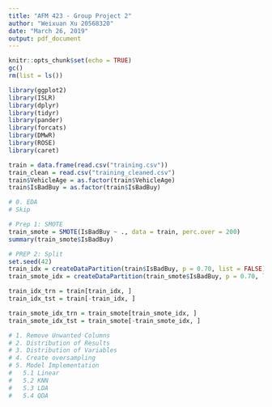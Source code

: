 ```yaml
---
title: "AFM 423 - Group Project 2"
author: "Weixuan Xu 20568320"
date: "March 26, 2019"
output: pdf_document
---
```


```r
knitr::opts_chunk$set(echo = TRUE)
gc()
rm(list = ls())
```


```r
library(ggplot2)
library(ISLR)
library(dplyr)
library(tidyr)
library(pander)
library(forcats)
library(DMwR)
library(ROSE)
library(caret)

train = data.frame(read.csv("training.csv"))
train_clean = read.csv("training_cleaned.csv")
train$VehicleAge = as.factor(train$VehicleAge)
train$IsBadBuy = as.factor(train$IsBadBuy)

# 0. EDA
# Skip

# Prep 1: SMOTE
train_smote = SMOTE(IsBadBuy ~ ., data = train, perc.over = 200)
summary(train_smote$IsBadBuy)

# PREP 2: Split
set.seed(42)
train_idx = createDataPartition(train$IsBadBuy, p = 0.70, list = FALSE)
train_smote_idx = createDataPartition(train_smote$IsBadBuy, p = 0.70, list = FALSE)

train_idx_trn = train[train_idx, ]
train_idx_tst = train[-train_idx, ]

train_smote_idx_trn = train_smote[train_smote_idx, ]
train_smote_idx_tst = train_smote[-train_smote_idx, ]

# 1. Remove Unwanted Columns
# 2. Distribution of Results
# 3. Distribution of Variables
# 4. Create oversampling 
# 5. Model Implementation
#   5.1 Linear
#   5.2 KNN
#   5.3 LDA
#   5.4 QDA

```
